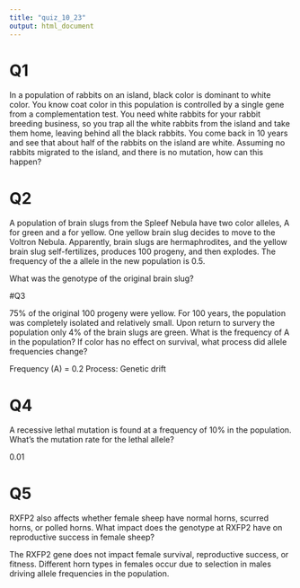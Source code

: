 ```yaml
---
title: "quiz_10_23"
output: html_document
---
```

# Q1

In a population of rabbits on an island, black color is dominant to white color. You know coat color in this population is controlled by a single gene from a complementation test. You need white rabbits for your rabbit breeding business, so you trap all the white rabbits from the island and take them home, leaving behind all the black rabbits. You come back in 10 years and see that about half of the rabbits on the island are white. Assuming no rabbits migrated to the island, and there is no mutation, how can this happen?

# Q2

A population of brain slugs from the Spleef Nebula have two color alleles, A for green and a for yellow. One yellow brain slug decides to move to the Voltron Nebula. Apparently, brain slugs are hermaphrodites, and the yellow brain slug self-fertilizes, produces 100 progeny, and then explodes. The frequency of the a allele in the new population is 0.5.

What was the genotype of the original brain slug? 

#Q3 

75% of the original 100 progeny were yellow. For 100 years, the population was completely isolated and relatively small.  Upon return to survery the population only 4% of the brain slugs are green. What is the frequency of A in the population? If color has no effect on survival, what process did allele frequencies change?   

Frequency (A) = 0.2
Process: Genetic drift 

# Q4

A recessive lethal mutation is found at a frequency of 10% in the population.  What's the mutation rate for the lethal allele?

  0.01

# Q5

RXFP2 also affects whether female sheep have normal horns, scurred horns, or polled horns. What impact does the genotype at RXFP2 have on reproductive success in female sheep?

  The RXFP2 gene does not impact female survival, reproductive success, or fitness. Different horn     types in females occur due to selection in males driving allele frequencies in the population.